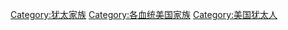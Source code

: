 [[Category:犹太家族|Category:犹太家族]]
[[Category:各血统美国家族|Category:各血统美国家族]]
[[Category:美国犹太人|Category:美国犹太人]]